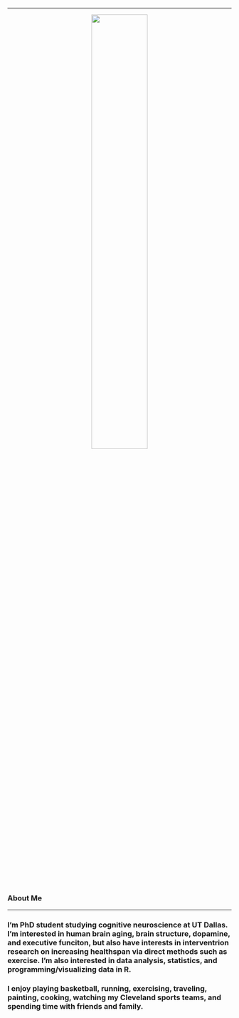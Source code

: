 
---


<center>
![](ggm2.png){
width=50% }
</center>


### About Me

---
### I'm PhD student studying cognitive neuroscience at UT Dallas. I'm interested in human brain aging, brain structure, dopamine, and executive funciton, but also have interests in interventrion research on increasing healthspan via direct methods such as exercise. I'm also interested in data analysis, statistics, and programming/visualizing data in R. 

### I enjoy playing basketball, running, exercising, traveling, painting, cooking, watching my Cleveland sports teams, and spending time with friends and family. 





